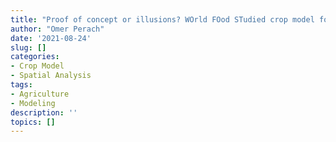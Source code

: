 ```yaml
---
title: "Proof of concept or illusions? WOrld FOod STudied crop model for Israeli wheat"
author: "Omer Perach"
date: '2021-08-24'
slug: []
categories:
- Crop Model
- Spatial Analysis
tags:
- Agriculture
- Modeling
description: ''
topics: []
---
```

